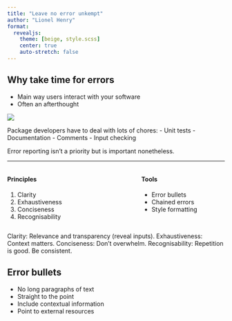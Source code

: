 ```yaml
---
title: "Leave no error unkempt"
author: "Lionel Henry"
format:
  revealjs: 
    theme: [beige, style.scss]
    center: true
    auto-stretch: false
---
```



## Why take time for errors

::: {layout-ncol=2}
- Main way users interact with your software
- Often an afterthought

![](error-window.png){}
:::

::: {.notes}
Package developers have to deal with lots of chores:
- Unit tests
- Documentation
- Comments
- Input checking

Error reporting isn't a priority but is important nonetheless.
:::

---

:::: {.columns}

::: {.column width="60%"}
#### Principles

1. Clarity
1. Exhaustiveness
1. Conciseness
1. Recognisability
:::

::: {.column width="40%"}
#### Tools

- Error bullets
- Chained errors
- Style formatting
:::

::::

::: {.notes}
Clarity: Relevance and transparency (reveal inputs).
Exhaustiveness: Context matters.
Conciseness: Don't overwhelm.
Recognisability: Repetition is good. Be consistent.
:::


## Error bullets

- No long paragraphs of text
- Straight to the point
- Include contextual information
- Point to external resources
